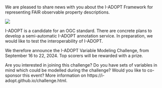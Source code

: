 We are pleased to share news with you about the I-ADOPT Framework for representing FAIR observable property descriptions.

![](modeling.jpg)

I-ADOPT is a candidate for an OGC standard. There are concrete plans to develop a semi-automatic I-ADOPT annotation service. In preparation, we would like to test the interoperability of I-ADOPT.

We therefore announce the I-ADOPT Variable Modeling Challenge, from September 16 to 22, 2024. Top scorers will be rewarded with a prize.

Are you interested in joining this challenge? Do you have sets of variables in mind which could be modelled during the challenge? Would you like to co-sponsor this event? More information on https://i-adopt.github.io/challenge.html.
